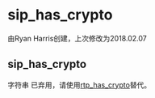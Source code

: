 # sip_has_crypto

由Ryan Harris创建，上次修改为2018.02.07

## sip_has_crypto

字符串 已弃用，请使用[rtp_has_crypto](../FreeSWITCH-Explained/Dialplan/Variables-Master-List_16352570.mdx#sip_has_crypto)替代。